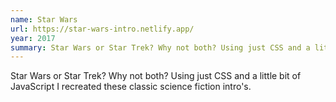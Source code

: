 ```yaml
---
name: Star Wars
url: https://star-wars-intro.netlify.app/
year: 2017
summary: Star Wars or Star Trek? Why not both? Using just CSS and a little bit of JavaScript I recreated these classic science fiction intro's.
---
```


Star Wars or Star Trek? Why not both? Using just CSS and a little bit of JavaScript I recreated these classic science fiction intro's.
